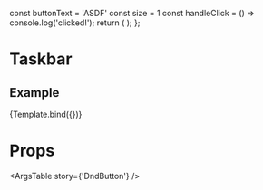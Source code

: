 
  const buttonText = 'ASDF'
  const size = 1
  const handleClick = () => console.log('clicked!');
  return (
    <DndButton
    text={buttonText}
    onClick={handleClick}
    sizeVariant={size}
  />);
};

<Meta
  title='Components/DndButton'
  component={DndButton}
/>

# Taskbar
<Description of={DndButton}/>


## Example
<Canvas>
  <Story name='DndButton'>
    {Template.bind({})}
  </Story>
</Canvas>

# Props
<ArgsTable story={'DndButton'} />